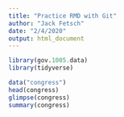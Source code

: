 ```yaml
---
title: "Practice RMD with Git"
author: "Jack Fetsch"
date: "2/4/2020"
output: html_document
---
```


```r
library(gov.1005.data)
library(tidyverse)

data("congress")
head(congress)
glimpse(congress)
summary(congress)
```
